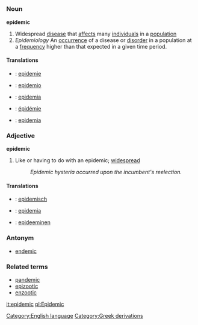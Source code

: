 =={{en}}==
[[Category:English language]]
===Noun===
'''epidemic'''

#Widespread [[disease]] that [[affect]]s many [[individual]]s in a [[population]]
# ''Epidemiology'' An [[occurrence]] of a disease or [[disorder]] in a population at a [[frequency]] higher than that expected in a given time period.

====Translations====
*{{nl}}: [[epidemie]]
*{{eo}}: [[epidemio]]
*{{fi}}: [[epidemia]]
*{{fr}}: [[épidémie]]
*{{pl}}: [[epidemia]]

===Adjective===
'''epidemic'''

#Like or having to do with an epidemic; [[widespread]]
#:''Epidemic hysteria occurred upon the incumbent's reelection.''

====Translations====
*{{nl}}: [[epidemisch]]
*{{eo}}: [[epidemia]]
*{{fi}}: [[epideeminen]]

===Antonym===
*[[endemic]]

===Related terms===
*[[pandemic]]
*[[epizootic]]
*[[enzootic]]

[[it:epidemic]]
[[pl:Epidemic]]
[[Category:Greek derivations]]